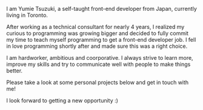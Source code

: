 I am Yumie Tsuzuki, a self-taught front-end developer from Japan, currently living in Toronto.

After working as a technical consultant for nearly 4 years, I realized my curious to programming was growing bigger and decided to fully commit my time to teach myself programming to get a front-end developer job. I fell in love programming shortly after and made sure this was a right choice.

I am hardworker, ambitious and coorporative. I always strive to learn more, improve my skills and try to communicate well with people to make things better.

Please take a look at some personal projects below and get in touch with me!

I look forward to getting a new opportunity :)
